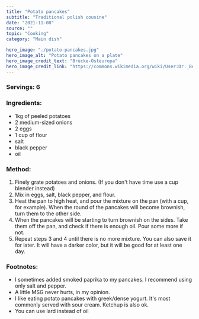 ---
title: "Potato pancakes"
subtitle: "Traditional polish cousine" 
date: "2021-11-08"
source: ""
topic: "Cooking"
category: "Main dish"

hero_image: "./potato-pancakes.jpg"
hero_image_alt: "Potato pancakes on a plate"
hero_image_credit_text: "Brücke-Osteuropa"
hero_image_credit_link: "https://commons.wikimedia.org/wiki/User:Dr._Bernd_Gross"
---
### Servings: 6

### Ingredients:

- 1kg of peeled potatoes
- 2 medium-sized onions
- 2 eggs
- 1 cup of flour
- salt 
- black pepper
- oil

### Method:

1. Finely grate potatoes and onions. (If you don't have time use a cup blender instead)
2. Mix in eggs, salt, black pepper, and flour.
3. Heat the pan to high heat, and pour the mixture on the pan (with a cup, for example). When the round of the pancakes will become brownish, turn them to the other side. 
4. When the pancakes will be starting to turn brownish on the sides. Take them off the pan, and check if there is enough oil. Pour some more if not.
5. Repeat steps 3 and 4 until there is no more mixture. You can also save it for later. It will
have a darker color, but it will be good for at least one day.

### Footnotes:
- I sometimes added smoked paprika to my pancakes. I recommend using only salt and pepper.
- A little MSG never hurts, in my opinion.
- I like eating potato pancakes with greek/dense yogurt.  It's most commonly served with sour cream. Ketchup is also ok.
- You can use lard instead of oil